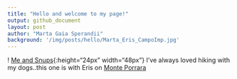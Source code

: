 ```yaml
---
title: "Hello and welcome to my page!"
output: github_document
layout: post
author: "Marta Gaia Sperandii"
background: '/img/posts/hello/Marta_Eris_CampoImp.jpg'
---
```



! [Me and Snups](/img/Marta_Eris_CampoImp.jpg){:height="24px" width="48px"}
I've always loved hiking with my dogs..this one is with Eris on [Monte Porrara](https://www.parcomajella.it/Monte-Porrara.htm)


